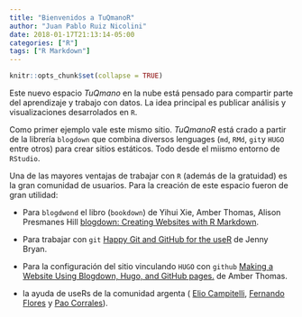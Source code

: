 ```yaml
---
title: "Bienvenidos a TuQmanoR"
author: "Juan Pablo Ruiz Nicolini"
date: 2018-01-17T21:13:14-05:00
categories: ["R"]
tags: ["R Markdown"]
---
```


```r
knitr::opts_chunk$set(collapse = TRUE)
```

Este nuevo espacio _TuQmano_ en la nube está pensado para compartir parte del aprendizaje y trabajo con datos. La idea principal es publicar análisis y visualizaciones desarrolados en `R`. 

Como primer ejemplo vale este mismo sitio. *TuQmanoR* está crado a partir de la librería `blogdown` que combina diversos lenguages (`md`, `RMd`, `git`y `HUGO` entre otros) para crear sitios estáticos. Todo desde el miismo entorno de `RStudio`. 

Una de las mayores ventajas de trabajar con `R` (además de la gratuidad) es la gran comunidad de usuarios. Para la creación de este espacio fueron de gran utilidad: 

* Para `blogdwond` el libro (`bookdown`)  de Yihui Xie, Amber Thomas, Alison Presmanes Hill [blogdown: Creating Websites with R Markdown](https://bookdown.org/yihui/blogdown/).

* Para trabajar con `git` [Happy Git and GitHub for the useR](https://happygitwithr.com/) de Jenny Bryan.

* Para la configuración del sitio vinculando `HUGO` con `github` [Making a Website Using Blogdown, Hugo, and GitHub pages.](http://amber.rbind.io/blog/2016/12/19/creatingsite/) de Amber Thomas.

* la ayuda de useRs de la comunidad argenta ( [Elio Campitelli](https://twitter.com/d_olivaw), [Fernando Flores](https://twitter.com/ds_floresf) y [Pao Corrales](https://twitter.com/PaobCorrales)).
